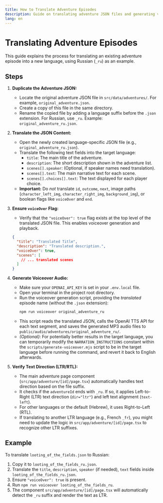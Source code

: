 ```yaml
---
title: How to Translate Adventure Episodes
description: Guide on translating adventure JSON files and generating voiceovers for new languages.
lang: en
---
```


# Translating Adventure Episodes

This guide explains the process for translating an existing adventure episode into a new language, using Russian (`_ru`) as an example.

## Steps

1.  **Duplicate the Adventure JSON:**
    *   Locate the original adventure JSON file in `src/data/adventures/`. For example, `original_adventure.json`.
    *   Create a copy of this file in the same directory.
    *   Rename the copied file by adding a language suffix before the `.json` extension. For Russian, use `_ru`. Example: `original_adventure_ru.json`.

2.  **Translate the JSON Content:**
    *   Open the newly created language-specific JSON file (e.g., `original_adventure_ru.json`).
    *   Translate the following text fields into the target language:
        *   `title`: The main title of the adventure.
        *   `description`: The short description shown in the adventure list.
        *   `scenes[].speaker`: (Optional, if speaker names need translation).
        *   `scenes[].text`: The main narrative text for each scene.
        *   `scenes[].choices[].text`: The text displayed for each player choice.
    *   **Important:** Do *not* translate `id`, `outcome`, `next`, image paths (`character_left_img`, `character_right_img`, `background_img`), or boolean flags like `voiceOver` and `end`.

3.  **Ensure `voiceOver` Flag:**
    *   Verify that the `"voiceOver": true` flag exists at the top level of the translated JSON file. This enables voiceover generation and playback.

    ```json {3}
    {
      "title": "Translated Title",
      "description": "Translated description.",
      "voiceOver": true,
      "scenes": [
        // ... translated scenes
      ]
    }
    ```

4.  **Generate Voiceover Audio:**
    *   Make sure your `OPENAI_API_KEY` is set in your `.env.local` file.
    *   Open your terminal in the project root directory.
    *   Run the voiceover generation script, providing the *translated* episode name (without the `.json` extension):
        ```bash
        npm run voiceover original_adventure_ru
        ```
    *   This script reads the translated JSON, calls the OpenAI TTS API for each text segment, and saves the generated MP3 audio files to `public/audio/adventures/original_adventure_ru/`.
    *   *(Optional)*: For potentially better results in the target language, you can temporarily modify the `NARRATION_INSTRUCTIONS` constant within the `scripts/generate-voiceover.mjs` script to be in the target language before running the command, and revert it back to English afterwards.

5.  **Verify Text Direction (LTR/RTL):**
    *   The main adventure page component (`src/app/adventure/[id]/page.tsx`) automatically handles text direction based on the file suffix.
    *   It checks if the `adventureId` ends with `_ru`. If so, it applies Left-to-Right (LTR) text direction (`dir="ltr"`) and left text alignment (`text-left`).
    *   For other languages or the default (Hebrew), it uses Right-to-Left (RTL).
    *   If translating to another LTR language (e.g., French `_fr`), you might need to update the logic in `src/app/adventure/[id]/page.tsx` to recognize other LTR suffixes.

## Example

To translate `looting_of_the_fields.json` to Russian:

1.  Copy it to `looting_of_the_fields_ru.json`.
2.  Translate the `title`, `description`, `speaker` (if needed), `text` fields inside `looting_of_the_fields_ru.json`.
3.  Ensure `"voiceOver": true` is present.
4.  Run `npm run voiceover looting_of_the_fields_ru`.
5.  The component `src/app/adventure/[id]/page.tsx` will automatically detect the `_ru` suffix and render the text as LTR.
